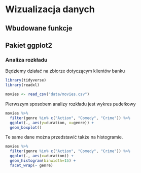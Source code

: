 # Wizualizacja danych

## Wbudowane funkcje

## Pakiet ggplot2

### Analiza rozkładu

Będziemy działać na zbiorze dotyczącym klientów banku

```r
library(tidyverse)
library(readxl)

movies <- read_csv("data/movies.csv")
```

Pierwszym sposobem analizy rozkładu jest wykres pudełkowy

```r

movies %>%
  filter(genre %in% c("Action", "Comedy", "Crime")) %>%
  ggplot(., aes(y=duration, x=genre)) +
  geom_boxplot()
```

Te same dane można przedstawić także na histogramie.

```r
movies %>%
  filter(genre %in% c("Action", "Comedy", "Crime")) %>%
  ggplot(., aes(x=duration)) +
  geom_histogram(binwidth=15) + 
  facet_wrap(~ genre)

```

